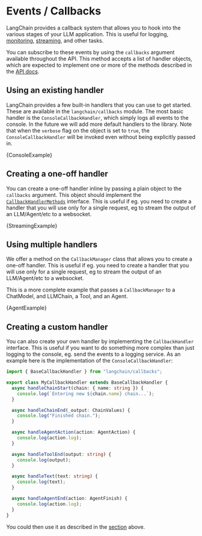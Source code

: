 
# Events / Callbacks

LangChain provides a callback system that allows you to hook into the various stages of your LLM application. This is useful for logging, [monitoring](./tracing), [streaming](../modules/models/llms/additional_functionality#streaming-responses), and other tasks.

You can subscribe to these events by using the `callbacks` argument available throughout the API. This method accepts a list of handler objects, which are expected to implement one or more of the methods described in the [API docs](../api/callbacks/interfaces/CallbackHandlerMethods).

## Using an existing handler

LangChain provides a few built-in handlers that you can use to get started. These are available in the `langchain/callbacks` module. The most basic handler is the `ConsoleCallbackHandler`, which simply logs all events to the console. In the future we will add more default handlers to the library. Note that when the `verbose` flag on the object is set to `true`, the `ConsoleCallbackHandler` will be invoked even without being explicitly passed in.


<CodeBlock language="typescript">{ConsoleExample}</CodeBlock>

## Creating a one-off handler

You can create a one-off handler inline by passing a plain object to the `callbacks` argument. This object should implement the [`CallbackHandlerMethods`](../api/callbacks/interfaces/CallbackHandlerMethods) interface. This is useful if eg. you need to create a handler that you will use only for a single request, eg to stream the output of an LLM/Agent/etc to a websocket.


<CodeBlock language="typescript">{StreamingExample}</CodeBlock>

## Using multiple handlers

We offer a method on the `CallbackManager` class that allows you to create a one-off handler. This is useful if eg. you need to create a handler that you will use only for a single request, eg to stream the output of an LLM/Agent/etc to a websocket.

This is a more complete example that passes a `CallbackManager` to a ChatModel, and LLMChain, a Tool, and an Agent.


<CodeBlock language="typescript">{AgentExample}</CodeBlock>

## Creating a custom handler

You can also create your own handler by implementing the `CallbackHandler` interface. This is useful if you want to do something more complex than just logging to the console, eg. send the events to a logging service. As an example here is the implementation of the `ConsoleCallbackHandler`:

```typescript
import { BaseCallbackHandler } from "langchain/callbacks";

export class MyCallbackHandler extends BaseCallbackHandler {
  async handleChainStart(chain: { name: string }) {
    console.log(`Entering new ${chain.name} chain...`);
  }

  async handleChainEnd(_output: ChainValues) {
    console.log("Finished chain.");
  }

  async handleAgentAction(action: AgentAction) {
    console.log(action.log);
  }

  async handleToolEnd(output: string) {
    console.log(output);
  }

  async handleText(text: string) {
    console.log(text);
  }

  async handleAgentEnd(action: AgentFinish) {
    console.log(action.log);
  }
}
```

You could then use it as described in the [section](#using-an-existing-handler) above.
